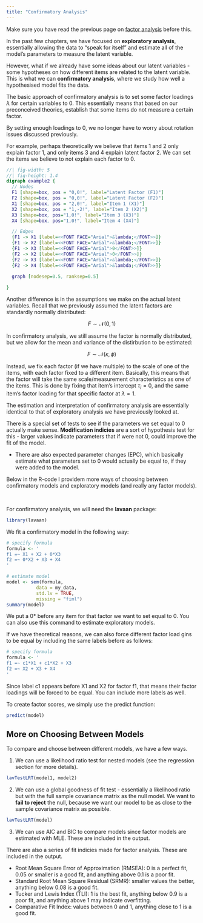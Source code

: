 ```yaml
---
title: "Confirmatory Analysis"
---
```


::: small
Make sure you have read the previous page on [factor analysis](factor.qmd) before this.
:::

In the past few chapters, we have focused on **exploratory analysis**, essentially allowing the data to "speak for itself" and estimate all of the model's parameters to measure the latent variable.

However, what if we already have some ideas about our latent variables - some hypotheses on how different items are related to the latent variable. This is what we can **confirmatory analysis**, where we study how well a hypothesised model fits the data.

The basic approach of confirmatory analysis is to set some factor loadings $\lambda$ for certain variables to 0. This essentially means that based on our preconceived theories, establish that some items do not measure a certain factor.

::: small
By setting enough loadings to 0, we no longer have to worry about rotation issues discussed previously.
:::

For example, perhaps theoretically we believe that items 1 and 2 only explain factor 1, and only items 3 and 4 explain latent factor 2. We can set the items we believe to not explain each factor to 0.

::: center-graph
```dot
//| fig-width: 5
//| fig-height: 1.4
digraph example2 {
  // Nodes
  F1 [shape=box, pos = "0,0!", label="Latent Factor (F1)"]
  F2 [shape=box, pos = "0,0!", label="Latent Factor (F2)"]
  X1 [shape=box, pos = "2,0!", label="Item 1 (X1)"]
  X2 [shape=box, pos = "1,-2!", label="Item 2 (X2)"]
  X3 [shape=box, pos="1,0!", label="Item 3 (X3)"]
  X4 [shape=box, pos="1,0!", label="Item 4 (X4)"]

  // Edges
  {F1 -> X1 [label=<<FONT FACE="Arial">&lambda;</FONT>>]}
  {F1 -> X2 [label=<<FONT FACE="Arial">&lambda;</FONT>>]}
  {F1 -> X3 [label=<<FONT FACE="Arial">0</FONT>>]}
  {F2 -> X2 [label=<<FONT FACE="Arial">0</FONT>>]}
  {F2 -> X3 [label=<<FONT FACE="Arial">&lambda;</FONT>>]}
  {F2 -> X4 [label=<<FONT FACE="Arial">&lambda;</FONT>>]}
  
  graph [nodesep=0.5, ranksep=0.5]

}
```
:::

Another difference is in the assumptions we make on the actual latent variables. Recall that we previously assumed the latent factors are standardly normally distributed:

$$
F \sim \mathcal N(0, 1)
$$

In confirmatory analysis, we still assume the factor is normally distributed, but we allow for the mean and variance of the distirbution to be estimated:

$$
F \sim \mathcal N(\kappa, \phi)
$$

Instead, we fix each factor (if we have multiple) to the scale of one of the items, with each factor fixed to a different item. Basically, this means that the factor will take the same scale/measurement characteristics as one of the items. This is done by fixing that item's intercept $\tau_i = 0$, and the same item's factor loading for that specific factor at $\lambda = 1$.

The estimation and interpretation of confirmatory analysis are essentially identical to that of exploratory analysis we have previously looked at.

There is a special set of tests to see if the parameters we set equal to 0 actually make sense. **Modification indicies** are a sort of hypothesis test for this - larger values indicate parameters that if were not 0, could improve the fit of the model.

-   There are also expected parameter changes (EPC), which basically estimate what parameters set to 0 would actually be equal to, if they were added to the model.

::: small
Below in the R-code I providem more ways of choosing between confirmatory models and exploratory models (and really any factor models).
:::

<br />

For confirmatory analysis, we will need the **lavaan** package:

```r
library(lavaan)
```

We fit a confirmatory model in the following way:

```r
# specify formula
formula <- '
f1 =~ X1 + X2 + 0*X3 
f2 =~ 0*X2 + X3 + X4
'

# estimate model
model <- sem(formula,
           data = my_data,
           std.lv = TRUE,
           missing = "fiml")
summary(model)
```

::: small
We put a 0\* before any item for that factor we want to set equal to 0. You can also use this command to estimate exploratory models.
:::

If we have theoretical reasons, we can also force different factor load gins to be equal by including the same labels before as follows:

```r
# specify formula
formula <- '
f1 =~ c1*X1 + c1*X2 + X3 
f2 =~ X2 + X3 + X4
'
```

::: small
Since label c1 appears before X1 and X2 for factor f1, that means their factor loadings will be forced to be equal. You can include more labels as well.
:::

To create factor scores, we simply use the predict function:

```r
predict(model)
```

::: {.callout-note collapse="true" appearance="simple"}
## More on Choosing Between Models

To compare and choose between different models, we have a few ways.

1.  We can use a likelihood ratio test for nested models (see the regression section for more details).

```r
lavTestLRT(model1, model2)
```

2.  We can use a global goodness of fit test - essentially a likelihood ratio but with the full sample covariance matrix as the null model. We want to **fail to reject** the null, because we want our model to be as close to the sample covariance matrix as possible.

```r
lavTestLRT(model)
```

3.  We can use AIC and BIC to compare models since factor models are estimated with MLE. These are included in the output.

There are also a series of fit indicies made for factor analysis. These are included in the output.

-   Root Mean Square Error of Approximation (RMSEA): 0 is a perfect fit, 0.05 or smaller is a good fit, and anything above 0.1 is a poor fit.
-   Standard Root Mean Square Residual (SRMR): smaller values the better, anything below 0.08 is a good fit.
-   Tucker and Lewis Index (TLI): 1 is the best fit, anything below 0.9 is a poor fit, and anything above 1 may indicate overfitting.
-   Comparative Fit Index: values between 0 and 1, anything close to 1 is a good fit.
:::
